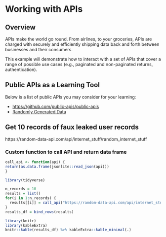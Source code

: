 # Working with APIs

## Overview

APIs make the world go round. From airlines, to your groceries, APIs are charged with securely and efficiently shipping data back and forth between businesses and their consumers.

This example will demonstrate how to interact with a set of APIs that cover a range of possible use cases (e.g., paginated and non-paginated returns, authentication).

## Public APIs as a Learning Tool
Below is a list of public APIs you may consider for your learning:

  - [https://github.com/public-apis/public-apis](https://github.com/public-apis/public-apis)
  - [Randomly Generated Data](https://random-data-api.com/documentation)

## Get 10 records of faux leaked user records
https://random-data-api.com/api/internet_stuff/random_internet_stuff

### Custom function to call API and return data frame
```r
call_api <- function(api) {
return(as.data.frame(jsonlite::read_json(api)))
}
```

```r
library(tidyverse)

n_records = 10
results = list()
for(i in 1:n_records) {
  results[[i]] = call_api("https://random-data-api.com/api/internet_stuff/random_internet_stuff")
}
results_df = bind_rows(results)
```

```r
library(knitr)
library(kableExtra)
knitr::kable(results_df) %>% kableExtra::kable_minimal(.)
```
